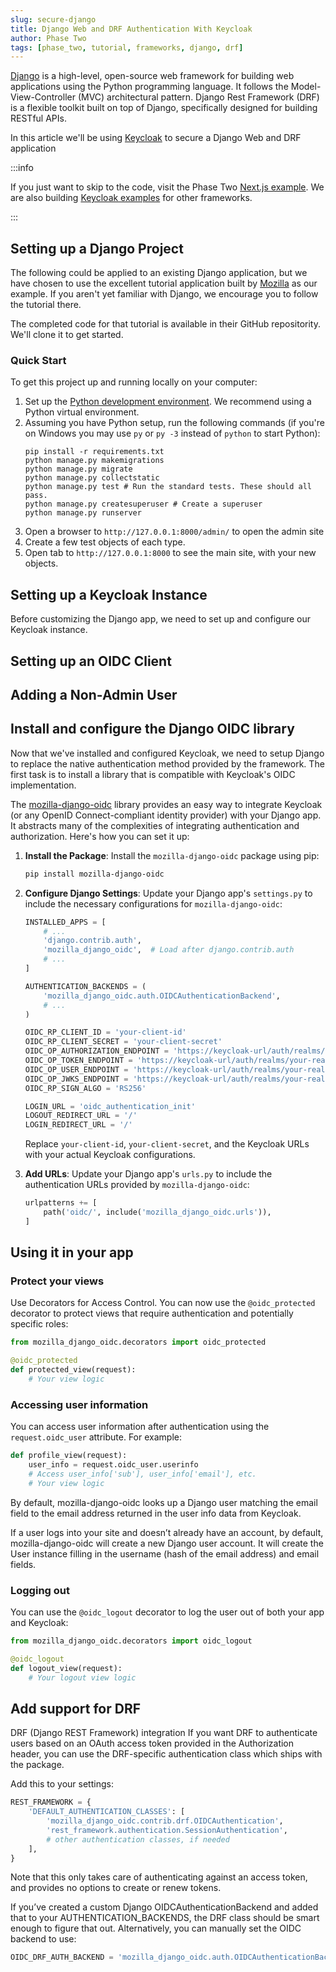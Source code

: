 ```yaml
---
slug: secure-django
title: Django Web and DRF Authentication With Keycloak
author: Phase Two
tags: [phase_two, tutorial, frameworks, django, drf]
---
```



[Django](https://www.djangoproject.com/) is a high-level, open-source web framework for building web applications using the Python programming language. It follows the Model-View-Controller (MVC) architectural pattern. Django Rest Framework (DRF) is a flexible toolkit built on top of Django, specifically designed for building RESTful APIs. 

In this article we'll be using [Keycloak](https://www.keycloak.org/) to secure a Django Web and DRF application

:::info

If you just want to skip to the code, visit the Phase Two [Next.js example](https://github.com/p2-inc/examples/tree/main/frameworks/nextjs). We are also building [Keycloak examples](https://github.com/p2-inc/examples) for other frameworks.

:::

## Setting up a Django Project

The following could be applied to an existing Django application, but we have chosen to use the excellent tutorial application built by [Mozilla](https://developer.mozilla.org/en-US/docs/Learn/Server-side/Django) as our example. If you aren't yet familiar with Django, we encourage you to follow the tutorial there.

The completed code for that tutorial is available in their GitHub repositority. We'll clone it to get started.

### Quick Start

To get this project up and running locally on your computer:
1. Set up the [Python development environment](https://developer.mozilla.org/en-US/docs/Learn/Server-side/Django/development_environment).
   We recommend using a Python virtual environment.
1. Assuming you have Python setup, run the following commands (if you're on Windows you may use `py` or `py -3` instead of `python` to start Python):
   ```
   pip install -r requirements.txt
   python manage.py makemigrations
   python manage.py migrate
   python manage.py collectstatic
   python manage.py test # Run the standard tests. These should all pass.
   python manage.py createsuperuser # Create a superuser
   python manage.py runserver
   ```
1. Open a browser to `http://127.0.0.1:8000/admin/` to open the admin site
1. Create a few test objects of each type.
1. Open tab to `http://127.0.0.1:8000` to see the main site, with your new objects.


## Setting up a Keycloak Instance

Before customizing the Django app, we need to set up and configure our Keycloak instance.
<PhaseTwoStarterInstructions />

## Setting up an OIDC Client

<OIDC />

## Adding a Non-Admin User

<NonAdminUser />

## Install and configure the Django OIDC library

Now that we've installed and configured Keycloak, we need to setup Django to replace the native authentication method provided by the framework. The first task is to install a library that is compatible with Keycloak's OIDC implementation.

The [mozilla-django-oidc](https://mozilla-django-oidc.readthedocs.io/) library provides an easy way to integrate Keycloak (or any OpenID Connect-compliant identity provider) with your Django app. It abstracts many of the complexities of integrating authentication and authorization. Here's how you can set it up:

1. **Install the Package**:
   Install the `mozilla-django-oidc` package using pip:

   ```bash
   pip install mozilla-django-oidc
   ```

2. **Configure Django Settings**:
   Update your Django app's `settings.py` to include the necessary configurations for `mozilla-django-oidc`:

   ```python
   INSTALLED_APPS = [
       # ...
       'django.contrib.auth',
       'mozilla_django_oidc',  # Load after django.contrib.auth
       # ...
   ]

   AUTHENTICATION_BACKENDS = (
       'mozilla_django_oidc.auth.OIDCAuthenticationBackend',
       # ...
   )

   OIDC_RP_CLIENT_ID = 'your-client-id'
   OIDC_RP_CLIENT_SECRET = 'your-client-secret'
   OIDC_OP_AUTHORIZATION_ENDPOINT = 'https://keycloak-url/auth/realms/your-realm/protocol/openid-connect/auth'
   OIDC_OP_TOKEN_ENDPOINT = 'https://keycloak-url/auth/realms/your-realm/protocol/openid-connect/token'
   OIDC_OP_USER_ENDPOINT = 'https://keycloak-url/auth/realms/your-realm/protocol/openid-connect/userinfo'
   OIDC_OP_JWKS_ENDPOINT = 'https://keycloak-url/auth/realms/your-realm/protocol/openid-connect/certs'
   OIDC_RP_SIGN_ALGO = 'RS256'

   LOGIN_URL = 'oidc_authentication_init'
   LOGOUT_REDIRECT_URL = '/'
   LOGIN_REDIRECT_URL = '/'
   ```

   Replace `your-client-id`, `your-client-secret`, and the Keycloak URLs with your actual Keycloak configurations.

3. **Add URLs**:
   Update your Django app's `urls.py` to include the authentication URLs provided by `mozilla-django-oidc`:

   ```python
   urlpatterns += [
       path('oidc/', include('mozilla_django_oidc.urls')),
   ]
   ```

## Using it in your app

### Protect your views

Use Decorators for Access Control. You can now use the `@oidc_protected` decorator to protect views that require authentication and potentially specific roles:

   ```python
   from mozilla_django_oidc.decorators import oidc_protected

   @oidc_protected
   def protected_view(request):
       # Your view logic
   ```

### Accessing user information

You can access user information after authentication using the `request.oidc_user` attribute. For example:

   ```python
   def profile_view(request):
       user_info = request.oidc_user.userinfo
       # Access user_info['sub'], user_info['email'], etc.
       # Your view logic
   ```

By default, mozilla-django-oidc looks up a Django user matching the email field to the email address returned in the user info data from Keycloak.

If a user logs into your site and doesn’t already have an account, by default, mozilla-django-oidc will create a new Django user account. It will create the User instance filling in the username (hash of the email address) and email fields.


### Logging out

You can use the `@oidc_logout` decorator to log the user out of both your app and Keycloak:

   ```python
   from mozilla_django_oidc.decorators import oidc_logout

   @oidc_logout
   def logout_view(request):
       # Your logout view logic
   ```

## Add support for DRF

DRF (Django REST Framework) integration
If you want DRF to authenticate users based on an OAuth access token provided in the Authorization header, you can use the DRF-specific authentication class which ships with the package.

Add this to your settings:

```python
REST_FRAMEWORK = {
    'DEFAULT_AUTHENTICATION_CLASSES': [
        'mozilla_django_oidc.contrib.drf.OIDCAuthentication',
        'rest_framework.authentication.SessionAuthentication',
        # other authentication classes, if needed
    ],
}
```

Note that this only takes care of authenticating against an access token, and provides no options to create or renew tokens.

If you’ve created a custom Django OIDCAuthenticationBackend and added that to your AUTHENTICATION_BACKENDS, the DRF class should be smart enough to figure that out. Alternatively, you can manually set the OIDC backend to use:

```python
OIDC_DRF_AUTH_BACKEND = 'mozilla_django_oidc.auth.OIDCAuthenticationBackend'
```
